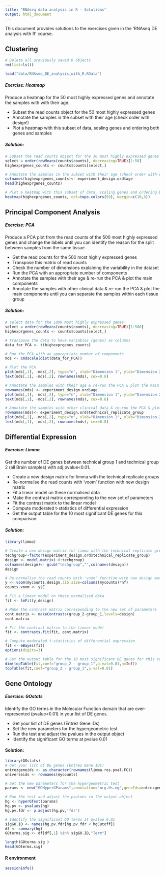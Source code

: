 ```yaml
---
title: "RNAseq data analysis in R - Solutions"
output: html_document
---
```



This document provides solutions to the exercises given in the 'RNAseq DE analysis with R' course.

## Clustering

```r
# Delete all previously saved R objects
rm(list=ls())

load("data/RNAseq_DE_analysis_with_R.RData")
```

##### Exercise: Heatmap  {.challenge}
Produce a heatmap for the 50 most highly expressed genes and annotate the samples with with their age.

* Subset the read counts object for the 50 most highly expressed genes
* Annotate the samples in the subset with their age (check order with design!)
* Plot a heatmap with this subset of data, scaling genes and ordering both genes and samples

##### Solution:

```r
# Subset the read counts object for the 30 most highly expressed genes
select = order(rowMeans(counts$counts), decreasing=TRUE)[1:50]
highexprgenes_counts <- counts$counts[select,]

# Annotate the samples in the subset with their age (check order with design!)
colnames(highexprgenes_counts)<- experiment_design.ord$age
head(highexprgenes_counts)

# Plot a heatmap with this subset of data, scaling genes and ordering both genes and samples
heatmap(highexprgenes_counts, col=topo.colors(50), margin=c(10,6))
```


## Principal Component Analysis

##### Exercise: PCA {.challenge}
Produce a PCA plot from the read counts of the 500 most highly expressed genes and change the labels until you can identify the reason for the split between samples from the same tissue. 

* Get the read counts for the 500 most highly expressed genes
* Transpose this matrix of read counts
* Check the number of dimensions explaining the variability in the dataset
* Run the PCA with an appropriate number of components
* Annotate the samples with their age \& re-run the PCA \& plot the main components
* Annotate the samples with other clinical data \& re-run the PCA \& plot the main components until you can separate the samples within each tissue group


##### Solution:
```r
# select data for the 1000 most highly expressed genes
select = order(rowMeans(counts$counts), decreasing=TRUE)[1:500]
highexprgenes_counts <- counts$counts[select,]

# transpose the data to have variables (genes) as columns
data_for_PCA <- t(highexprgenes_counts)

# Run the PCA with an appropriate number of components
mds <- cmdscale(dist(data_for_PCA))

# Plot the PCA
plot(mds[,1], -mds[,2], type="n", xlab="Dimension 1", ylab="Dimension 2", main="")
text(mds[,1], -mds[,2], rownames(mds), cex=0.8) 

# Annotate the samples with their age & re-run the PCA & plot the main components
rownames(mds) <- experiment_design.ord$age
plot(mds[,1], -mds[,2], type="n", xlab="Dimension 1", ylab="Dimension 2", main="")
text(mds[,1], -mds[,2], rownames(mds), cex=0.8) 

# Annotate the samples with other clinical data & re-run the PCA & plot the main components until you can separate the samples within each tissue group
rownames(mds)<- experiment_design.ord$technical_replicate_group
plot(mds[,1], -mds[,2], type="n", xlab="Dimension 1", ylab="Dimension 2", main="")
text(mds[,1], -mds[,2], rownames(mds), cex=0.8) 
```


## Differential Expression

##### Exercise: Limma {.challenge}
Get the number of DE genes between technical group 1 and technical group 2 (all Brain samples) with adj pvalue<0.01.

* Create a new design matrix for limma with the technical replicate groups
* Re-normalise the read counts with 'voom' function with new design matrix
* Fit a linear model on these normalised data
* Make the contrast matrix corresponding to the new set of parameters
* Fit the contrast matrix to the linear model
* Compute moderated t-statistics of differential expression 
* Get the output table for the 10 most significant DE genes for this comparison

##### Solution:

```r
library(limma)

# Create a new design matrix for limma with the technical replicate groups
techgroup<-factor(experiment_design.ord$technical_replicate_group)
design <- model.matrix(~0+techgroup)
colnames(design)<- gsub("techgroup","",colnames(design))
design

# Re-normalise the read counts with 'voom' function with new design matrix
y <- voom(mycounts,design,lib.size=colSums(mycounts)*nf)
counts.voom <- y$E

# Fit a linear model on these normalised data
fit <- lmFit(y,design)

# Make the contrast matrix corresponding to the new set of parameters
cont.matrix <- makeContrasts(group_2-group_1,levels=design)
cont.matrix 

# Fit the contrast matrix to the linear model
fit <- contrasts.fit(fit, cont.matrix)

# Compute moderated t-statistics of differential expression 
fit <- eBayes(fit)
options(digits=3)

# Get the output table for the 10 most significant DE genes for this comparison
dim(topTable(fit,coef="group_2 - group_1",p.val=0.01,n=Inf))
topTable(fit,coef="group_2 - group_1",p.val=0.01)
```


## Gene Ontology

##### Exercise: GOstats {.challenge}
Identify the GO terms in the Molecular Function domain that are over-represented (pvalue<0.01) in your list of DE genes.

* Get your list of DE genes (Entrez Gene IDs)
* Set the new parameters for the hypergeometric test
* Run the test and adjust the pvalues in the output object
* Identify the significant GO terms at pvalue 0.01



#### Solution:

```r
library(GOstats)
# Get your list of DE genes (Entrez Gene IDs)
entrezgeneids <- as.character(rownames(limma.res.pval.FC))
universeids <- rownames(mycounts)

# Set the new parameters for the hypergeometric test
params <- new("GOHyperGParams",annotation="org.Hs.eg",geneIds=entrezgeneids,universeGeneIds=universeids,ontology="MF",pvalueCutoff=0.01,testDirection="over")

# Run the test and adjust the pvalues in the output object
hg <- hyperGTest(params)
hg.pv <- pvalues(hg)
hg.pv.fdr <- p.adjust(hg.pv,'fdr')

# Identify the significant GO terms at pvalue 0.01
sigGO.ID <- names(hg.pv.fdr[hg.pv.fdr < hgCutoff])
df <- summary(hg)
GOterms.sig <- df[df[,1] %in% sigGO.ID,"Term"]

length(GOterms.sig )
head(GOterms.sig)
```


#### R environment

```r
sessionInfo()
```